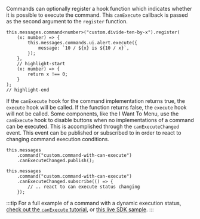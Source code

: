 Commands can optionally register a hook function which indicates whether it is possible to execute the command. This `canExecute` callback is passed as the second argument to the `register` function.

```tsx
this.messages.command<number>("custom.divide-ten-by-x").register(
    (x: number) => {
        this.messages.commands.ui.alert.execute({
            message: `10 / ${x} is ${10 / x}`,
        });
    },
    // highlight-start
    (x: number) => {
        return x !== 0;
    }
);
// highlight-end
```

If the `canExecute` hook for the command implementation returns true, the `execute` hook will be called. If the function returns false, the `execute` hook will not be called. Some components, like the I Want To Menu, use the `canExecute` hook to disable buttons when no implementations of a command can be executed. This is accomplished through the `canExecuteChanged` event. This event can be published or subscribed to in order to react to changing command execution conditions.

```tsx
this.messages
    .command("custom.command-with-can-execute")
    .canExecuteChanged.publish();

this.messages
    .command("custom.command-with-can-execute")
    .canExecuteChanged.subscribe(() => {
        // .. react to can execute status changing
    });
```

:::tip
For a full example of a command with a dynamic execution status, [check out the `canExecute` tutorial](tutorial-can-execute.mdx), or [this live SDK sample](https://vertigis-web-samples.netlify.app/commands-and-operations).
:::
